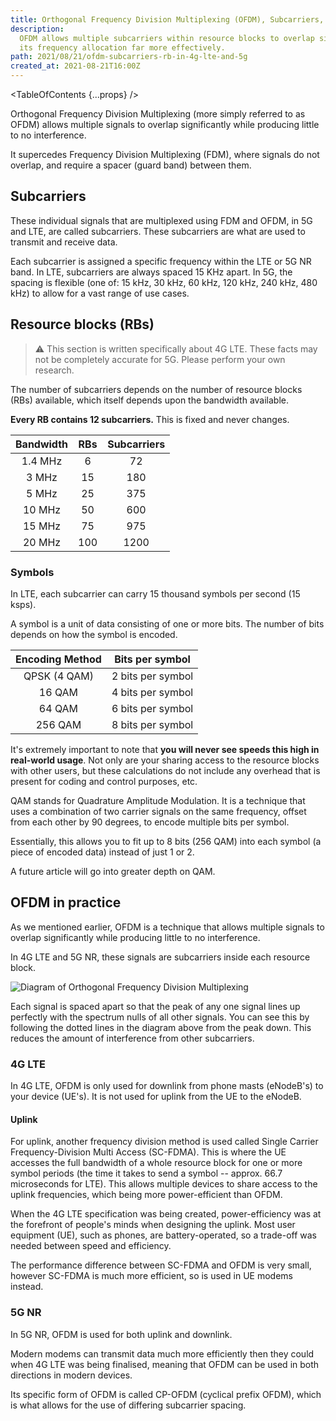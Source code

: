 ```yaml
---
title: Orthogonal Frequency Division Multiplexing (OFDM), Subcarriers, Resource Blocks and more in 4G and 5G
description:
  OFDM allows multiple subcarriers within resource blocks to overlap significantly while producing little to no interference, allowing 5G to use
  its frequency allocation far more effectively.
path: 2021/08/21/ofdm-subcarriers-rb-in-4g-lte-and-5g
created_at: 2021-08-21T16:00Z
---
```



<TableOfContents {...props} />

Orthogonal Frequency Division Multiplexing (more simply referred to as OFDM) allows multiple signals to overlap significantly while producing
little to no interference.

It supercedes Frequency Division Multiplexing (FDM), where signals do not overlap, and require a spacer (guard band) between them.

## Subcarriers

These individual signals that are multiplexed using FDM and OFDM, in 5G and LTE, are called subcarriers. These subcarriers are what are used to
transmit and receive data.

Each subcarrier is assigned a specific frequency within the LTE or 5G NR band. In LTE, subcarriers are always spaced 15 KHz apart. In 5G, the
spacing is flexible (one of: 15 kHz, 30 kHz, 60 kHz, 120 kHz, 240 kHz, 480 kHz) to allow for a vast range of use cases.

## Resource blocks (RBs)

> ⚠️ This section is written specifically about 4G LTE. These facts may not be completely accurate for 5G. Please perform your own research.

The number of subcarriers depends on the number of resource blocks (RBs) available, which itself depends upon the bandwidth available.

**Every RB contains 12 subcarriers.** This is fixed and never changes.

<div class="narrow">

| Bandwidth | RBs | Subcarriers |
| :-------: | :-: | :---------: |
|  1.4 MHz  |  6  |     72      |
|   3 MHz   | 15  |     180     |
|   5 MHz   | 25  |     375     |
|  10 MHz   | 50  |     600     |
|  15 MHz   | 75  |     975     |
|  20 MHz   | 100 |    1200     |

</div>

### Symbols

In LTE, each subcarrier can carry 15 thousand symbols per second (15 ksps).

A symbol is a unit of data consisting of one or more bits. The number of bits depends on how the symbol is encoded.

<div class="narrow">

| Encoding Method |  Bits per symbol  |
| :-------------: | :---------------: |
|  QPSK (4 QAM)   | 2 bits per symbol |
|     16 QAM      | 4 bits per symbol |
|     64 QAM      | 6 bits per symbol |
|     256 QAM     | 8 bits per symbol |

</div>

<figure role="group">
  <MathBlock
    title="Max throughput calculation"
    math="\text{max throughput (bps)} = 15000 \times \text{subcarrier count} \times \text{bits per symbol}"
  />
  <MathBlock
    color="neutral"
    title="Example"
    footer="20 MHz (1200 subcarriers) at 256 QAM"
    math="1200 \times 15000 \times 8 = 144\space\text{Mbps}"
  />
</figure>

It's extremely important to note that **you will never see speeds this high in real-world usage**. Not only are your sharing access to the
resource blocks with other users, but these calculations do not include any overhead that is present for coding and control purposes, etc.

<FactBox title="What's QAM?">

QAM stands for Quadrature Amplitude Modulation. It is a technique that uses a combination of two carrier signals on the same frequency, offset
from each other by 90 degrees, to encode multiple bits per symbol.

Essentially, this allows you to fit up to 8 bits (256 QAM) into each symbol (a piece of encoded data) instead of just 1 or 2.

A future article will go into greater depth on QAM.

</FactBox>

## OFDM in practice

As we mentioned earlier, OFDM is a technique that allows multiple signals to overlap significantly while producing little to no interference.

In 4G LTE and 5G NR, these signals are subcarriers inside each resource block.

![Diagram of Orthogonal Frequency Division Multiplexing](./ofdm.svg)

Each signal is spaced apart so that the peak of any one signal lines up perfectly with the spectrum nulls of all other signals. You can see this
by following the dotted lines in the diagram above from the peak down. This reduces the amount of interference from other subcarriers.

### 4G LTE

In 4G LTE, OFDM is only used for downlink from phone masts (eNodeB's) to your device (UE's). It is not used for uplink from the UE to the eNodeB.

#### Uplink

For uplink, another frequency division method is used called Single Carrier Frequency-Division Multi Access (SC-FDMA). This is where the UE
accesses the full bandwidth of a whole resource block for one or more symbol periods (the time it takes to send a symbol -- approx. 66.7
microseconds for LTE). This allows multiple devices to share access to the uplink frequencies, which being more power-efficient than OFDM.

<FactBox title="Why not OFDM for uplink?">

When the 4G LTE specification was being created, power-efficiency was at the forefront of people's minds when designing the uplink. Most user
equipment (UE), such as phones, are battery-operated, so a trade-off was needed between speed and efficiency.

The performance difference between SC-FDMA and OFDM is very small, however SC-FDMA is much more efficient, so is used in UE modems instead.

</FactBox>

### 5G NR

In 5G NR, OFDM is used for both uplink and downlink.

Modern modems can transmit data much more efficiently then they could when 4G LTE was being finalised, meaning that OFDM can be used in both
directions in modern devices.

Its specific form of OFDM is called CP-OFDM (cyclical prefix OFDM), which is what allows for the use of differing subcarrier spacing.
